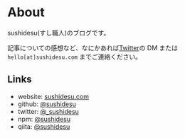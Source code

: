 # About

sushidesu(すし職人)のブログです。

記事についての感想など、なにかあれば[Twitter](https://twitter.com/_sushidesu)の DM または `hello[at]sushidesu.com` までご連絡ください。

## Links

- website: [sushidesu.com](https://sushidesu.com)
- github: [@sushidesu](https://github.com/sushidesu)
- twitter: [@\_sushidesu](https://twitter.com/_sushidesu)
- npm: [@sushidesu](https://www.npmjs.com/~sushidesu)
- qiita: [@sushidesu](https://qiita.com/sushidesu)
